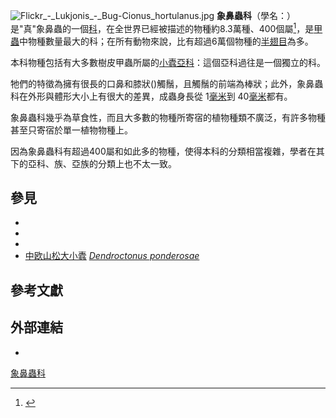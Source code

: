 {{noteTA
|G1=長度單位
}}
{{Automatic taxobox
| name = 象鼻蟲科
| image = Phyllobius calcaratus spornblattrüßler quadrat.jpg
| image_width = 200px
| image_caption = [[云杉树叶象|云杉树叶象]]（''Phyllobius calcaratus''）
| taxon = Curculionidae
| authority = {{tsl|en|Pierre André Latreille||Latreille}}, 1802
| diversity_link     = #Phylogeny and systematics
| diversity          = 約二十個亞科
| subdivision_ranks = 亞科
| subdivision = (有時被降為''族'')
[[Bagoinae|Bagoinae]] <br />
[[Baridinae|Baridinae]] <br />
[[Ceutorhynchinae|Ceutorhynchinae]] <br />
[[Conoderinae|Conoderinae]] <br />
[[Cossoninae|Cossoninae]] <br />
[[Cryptorhynchinae|Cryptorhynchinae]] <br />
[[象鼻蟲亞科|象鼻蟲亞科]] [[Curculioninae|Curculioninae]] <br />
[[Cyclominae|Cyclominae]] <br />
[[Dryophthorinae|Dryophthorinae]] <br />
[[Entiminae|Entiminae]] <br />
[[Erirhininae|Erirhininae]] <br />
[[Gonipterinae|Gonipterinae]] <br />
[[Hyperinae|Hyperinae]] <br />
[[Leptoniinae|Leptoniinae]] <br />
[[Lixinae|Lixinae]] <br />
[[Mesoptiliinae|Mesoptiliinae]] <br />
[[Molytinae|Molytinae]] <br />
[[Orobitidinae|Orobitidinae]] <br />
[[長小蠹蟲亞科|長小蠹蟲亞科]] [[Platypodinae|Platypodinae]]<br />
[[Raymondionyminae|Raymondionyminae]] <br />
[[小蠹亞科|小蠹亞科]] [[Scolytinae|Scolytinae]]
}}
[[File:Flickr_-_Lukjonis_-_Bug-Cionus_hortulanus.jpg|thumb]]
'''象鼻蟲科'''（學名：{{lang|la|Curculionidae}}）是"真"象鼻蟲的一個[[科_(生物)|科]]，在全世界已經被描述的物種約8.3萬種、400個屬<ref>{{cite web|url=https://www.gbif.org/species/4239|title=Curculionidae|website=www.gbif.org|accessdate=2020-03-12|archive-date=2019-12-24|archive-url=https://web.archive.org/web/20191224134247/https://www.gbif.org/species/4239|dead-url=no}}</ref>，是[[甲蟲|甲蟲]]中物種數量最大的科；在所有動物來說，比有超過6萬個物種的[[半翅目|半翅目]]為多。

本科物種包括有大多數樹皮甲蟲所屬的[[小蠹亞科|小蠹亞科]]：這個亞科過往是一個獨立的科。

牠們的特徵為擁有很長的口鼻和膝狀({{tsl|en|geniculate|geniculate}})觸鬚，且觸鬚的前端為棒狀；此外，象鼻蟲科在外形與體形大小上有很大的差異，成蟲身長從 1[[毫米|毫米]]到 40[[毫米|毫米]]都有。

象鼻蟲科幾乎為草食性，而且大多數的物種所寄宿的植物種類不廣泛，有許多物種甚至只寄宿於單一植物物種上。

因為象鼻蟲科有超過400屬和如此多的物種，使得本科的分類相當複雜，學者在其下的亞科、族、亞族的分類上也不太一致。

==參見==
* {{tsl|en|Black vine weevil|}}
* ''{{tsl|en|Hylobius|}}''
* {{tsl|en|Pests & Diseases of Roses|}}
* [[中欧山松大小蠹|中欧山松大小蠹]] ''[[Dendroctonus_ponderosae|Dendroctonus ponderosae]]'' {{small|Hopkins}}

==參考文獻==
{{reflist}}

==外部連結==
{{commonscat|Curculionidae}}
*{{wikispecies-inline|Curculionidae}}
{{Taxonbar|from=Q7415384}}

[[Category:象鼻蟲科|]]


{{insect-stub}}